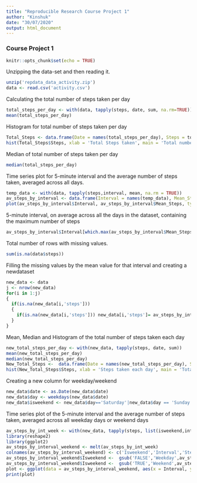 ```yaml
---
title: "Reproducible Research Course Project 1"
author: "Kinshuk"
date: "30/07/2020"
output: html_document
---
```


### Course Project 1

```r
knitr::opts_chunk$set(echo = TRUE)

```

Unzipping the data-set and then reading it.
```r
unzip('repdata_data_activity.zip')
data <- read.csv('activity.csv')
```

Calculating the total number of steps taken per day
```r
total_steps_per_day <- with(data, tapply(steps, date, sum, na.rm=TRUE))
mean(total_steps_per_day)
```

Histogram for total number of steps taken per day
```r
Total_Steps <- data.frame(Date = names(total_steps_per_day), Steps = total_steps_per_day)
hist(Total_Steps$Steps, xlab = 'Total Steps taken', main = 'Total number of steps taken per day', col = 'chartreuse')
```

Median of total number of steps taken per day
```r
median(total_steps_per_day)
```

Time series plot for 5-minute interval and the average number of steps taken, averaged across all days.
```r
temp_data <- with(data, tapply(steps,interval, mean, na.rm = TRUE))
av_steps_by_interval <- data.frame(Interval = names(temp_data), Mean_Steps = temp_data)
plot(av_steps_by_interval$Interval, av_steps_by_interval$Mean_Steps, type = 'l', xlab = 'Interval', ylab='Mean Steps', main = 'Mean Steps taken for intervals averaged for each day', col = 'steelblue')
```

5-minute interval, on average across all the days in the dataset, containing the maximum number of steps
```r
av_steps_by_interval$Interval[which.max(av_steps_by_interval$Mean_Steps)]
```

Total number of rows with missing values.
```r
sum(is.na(data$steps))
```

Filling the missing values by the mean value for that interval and creating a newdataset
```r
new_data <- data
j <- nrow(new_data)
for(i in 1:j)
{
  if(is.na(new_data[i,'steps']))
  {
    if(is.na(new_data[i,'steps'])) new_data[i,'steps']= av_steps_by_interval$Mean_Steps[new_data[i,'interval']==av_steps_by_interval$Interval]
  }
}
```

 Mean, Median and Histogram of the total number of steps taken each day

```r
new_total_steps_per_day <- with(new_data, tapply(steps, date, sum))
mean(new_total_steps_per_day)
median(new_total_steps_per_day)
New_Total_Steps <-  data.frame(Date = names(new_total_steps_per_day), Steps = new_total_steps_per_day)
hist(New_Total_Steps$Steps, xlab = 'Steps taken each day', main = 'Total number of steps taken each day', col = 'goldenrod')
```


Creating a new column for weekday/weekend
```r
new_data$date <- as.Date(new_data$date)
new_data$day <- weekdays(new_data$date)
new_data$isweekend <- new_data$day=='Saturday'|new_data$day == 'Sunday'
```

Time series plot of the 5-minute interval and the average number of steps taken, averaged across all weekday days or weekend days
```r
av_steps_by_int_week <- with(new_data, tapply(steps, list(isweekend,interval), mean))
library(reshape2)
library(ggplot2)
av_steps_by_interval_weekend <- melt(av_steps_by_int_week)
colnames(av_steps_by_interval_weekend) <- c('Isweekend','Interval','Steps')
av_steps_by_interval_weekend$Isweekend <-  gsub('FALSE','Weekday',av_steps_by_interval_weekend$Isweekend)
av_steps_by_interval_weekend$Isweekend <-  gsub('TRUE','Weekend',av_steps_by_interval_weekend$Isweekend)
plot <- ggplot(data = av_steps_by_interval_weekend, aes(x = Interval, y = Steps, group = Isweekend))+ geom_line(linetype = 'solid', color = 'steelblue', size = 1) + facet_wrap(.~Isweekend, nrow = 2, ncol = 1) + labs(title = 'Mean total steps by weekday pr weekend')
print(plot)
```

